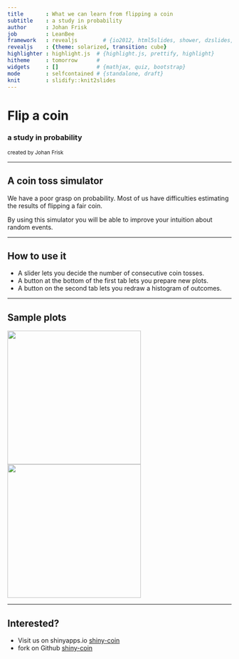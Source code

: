 ```yaml
---
title       : What we can learn from flipping a coin
subtitle    : a study in probability
author      : Johan Frisk
job         : LeanBee
framework   : revealjs        # {io2012, html5slides, shower, dzslides, ...}
revealjs    : {theme: solarized, transition: cube}
highlighter : highlight.js  # {highlight.js, prettify, highlight}
hitheme     : tomorrow      # 
widgets     : []            # {mathjax, quiz, bootstrap}
mode        : selfcontained # {standalone, draft}
knit        : slidify::knit2slides
---
```


# Flip a coin
### a study in probability
<small>created by Johan Frisk</small>

---

## A coin toss simulator

We have a poor grasp on probability. Most of us have difficulties estimating 
the results of flipping a fair coin.

By using this simulator you will be able to improve your intuition about random events.

---

## How to use it

- A slider lets you decide the number of consecutive coin tosses.
- A button at the bottom of the first tab lets you prepare new plots.
- A button on the second tab lets you redraw a histogram of outcomes.

---

## Sample plots

<img height="300" src="assets/img/line.png"><img height="300" src="assets/img/hist.png">

---

## Interested?

- Visit us on shinyapps.io [shiny-coin](https://johanfrisk.shinyapps.io/shiny-coin/)
- fork on Github [shiny-coin](https://github.com/johanfrisk/shiny-coin.git)




